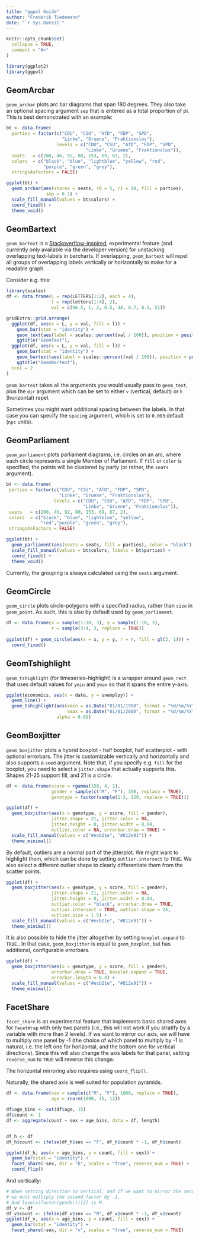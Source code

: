 ```yaml
---
title: "ggpol Guide"
author: "Frederik Tiedemann"
date: "`r Sys.Date()`"
---
```


```r
knitr::opts_chunk$set(
  collapse = TRUE,
  comment = "#>"
)

library(ggplot2)
library(ggpol) 
```

## GeomArcbar

`geom_arcbar` plots arc bar diagrams that span 180 degrees. They also take an optional spacing argument `sep` that is entered as a total proportion of pi. This is best demonstrated with an example:

```r
bt <- data.frame(
  parties = factor(c("CDU", "CSU", "AfD", "FDP", "SPD",
                     "Linke", "Gruene", "Fraktionslos"),
                   levels = c("CDU", "CSU", "AfD", "FDP", "SPD",
                              "Linke", "Gruene", "Fraktionslos")),
  seats   = c(200, 46, 92, 80, 153, 69, 67, 2),
  colors  = c("black", "blue", "lightblue", "yellow", "red",
              "purple", "green", "grey"),
  stringsAsFactors = FALSE)

ggplot(bt) + 
  geom_arcbar(aes(shares = seats, r0 = 5, r1 = 10, fill = parties), 
               sep = 0.1) + 
  scale_fill_manual(values = bt$colors) +
  coord_fixed() +
  theme_void()
```

## GeomBartext

`geom_bartext` is a [Stackoverflow-inspired](https://stackoverflow.com/questions/50059193/jitter-text-labels-with-position-stack), experimental feature (and currently only available via the developer version) for unstacking overlapping text-labels in barcharts. If overlapping, `geom_bartext` will repel all groups of overlapping labels vertically or horizontally to make for a readable graph.

Consider e.g. this:

```r
library(scales)
df <- data.frame(L = rep(LETTERS[1:2], each = 4),
                 l = rep(letters[1:4], 2),
                 val = c(96.5, 1, 2, 0.5, 48, 0.7, 0.3, 51))

gridExtra::grid.arrange(
  ggplot(df, aes(x = L, y = val, fill = l)) +
    geom_bar(stat = "identity") +
    geom_text(aes(label = scales::percent(val / 100)), position = position_stack(vjust = 0.5)) +
    ggtitle("GeomText"),
  ggplot(df, aes(x = L, y = val, fill = l)) +
    geom_bar(stat = "identity") +
    geom_bartext(aes(label = scales::percent(val / 100)), position = position_stack(vjust = 0.5)) +
    ggtitle("GeomBartext"),
  ncol = 2
)
```

`geom_bartext` takes all the arguments you would usually pass to `geom_text`, plus the `dir` argument which can be set to either `v` (vertical, default) or `h` (horizontal) repel. 

Sometimes you might want additional spacing between the labels. In that case you can specify the `spacing` argument, which is set to `0.003` default (`npc` units).

## GeomParliament

`geom_parliament` plots parliament diagrams, i.e. circles on an arc, where each circle represents a single Member of Parliament. If `fill` or `color` is specified, the points will be clustered by party (or rather, the `seats` argument).

```r
bt <- data.frame(
 parties = factor(c("CDU", "CSU", "AfD", "FDP", "SPD", 
                    "Linke", "Gruene", "Fraktionslos"),
                  levels = c("CDU", "CSU", "AfD", "FDP", "SPD", 
                             "Linke", "Gruene", "Fraktionslos")),
 seats   = c(200, 46, 92, 80, 153, 69, 67, 2),
 colors  = c("black", "blue", "lightblue", "yellow", 
             "red","purple", "green", "grey"),
 stringsAsFactors = FALSE)

ggplot(bt) + 
  geom_parliament(aes(seats = seats, fill = parties), color = "black") + 
  scale_fill_manual(values = bt$colors, labels = bt$parties) +
  coord_fixed() + 
  theme_void()
```

Currently, the grouping is always calculated using the `seats` argument.

## GeomCircle

`geom_circle` plots circle-polygons with a specified radius, rather than `size` in `geom_point`. As such, this is also by default used by `geom_parliament`.

```r
df <- data.frame(x = sample(1:10, 3), y = sample(1:10, 3),
                 r = sample(3:4, 3, replace = TRUE))
 
ggplot(df) + geom_circle(aes(x = x, y = y, r = r, fill = gl(3, 1))) +
  coord_fixed()
```

## GeomTshighlight

`geom_tshighlight` (for timeseries-highlight) is a wrapper around `geom_rect` that uses default values for `ymin` and `ymax` so that it spans the entire y-axis.

```r
ggplot(economics, aes(x = date, y = unemploy)) +
  geom_line() +
  geom_tshighlight(aes(xmin = as.Date("01/01/1990", format = "%d/%m/%Y"), 
                       xmax = as.Date("01/01/2000", format = "%d/%m/%Y")),
                   alpha = 0.01)
```

## GeomBoxjitter

`geom_boxjitter` plots a hybrid boxplot - half boxplot, half scatterplot - with optional errorbars. The jitter is customizable vertically and horizontally and also supports a `seed` argument. Note that, if you specify e.g. `fill` for the boxplot, you need to select a `jitter.shape` that actually supports this. Shapes 21-25 support fill, and 21 is a circle. 

```r
df <- data.frame(score = rgamma(150, 4, 1), 
                 gender = sample(c("M", "F"), 150, replace = TRUE), 
                 genotype = factor(sample(1:3, 150, replace = TRUE)))

ggplot(df) + 
  geom_boxjitter(aes(x = genotype, y = score, fill = gender),
                 jitter.shape = 21, jitter.color = NA, 
                 jitter.height = 0, jitter.width = 0.04,
                 outlier.color = NA, errorbar.draw = TRUE) +
  scale_fill_manual(values = c("#ecb21e", "#812e91")) +
  theme_minimal()
```

By default, outliers are a normal part of the jitterplot. We might want to highlight them, which can be done by setting `outlier.intersect` to `TRUE`. We also select a different outlier shape to clearly differentiate them from the scatter points. 

```r
ggplot(df) + 
  geom_boxjitter(aes(x = genotype, y = score, fill = gender),
                 jitter.shape = 21, jitter.color = NA, 
                 jitter.height = 0, jitter.width = 0.04,
                 outlier.color = "black", errorbar.draw = TRUE,
                 outlier.intersect = TRUE, outlier.shape = 24,
                 outlier.size = 1.5) +
  scale_fill_manual(values = c("#ecb21e", "#812e91")) +
  theme_minimal()
```

It is also possible to hide the jitter altogether by setting `boxplot.expand` to `TRUE`.. In that case, `geom_boxjitter` is equal to `geom_boxplot`, but has additional, configurable errorbars.

```r
ggplot(df) + 
  geom_boxjitter(aes(x = genotype, y = score, fill = gender),
                 errorbar.draw = TRUE, boxplot.expand = TRUE,
                 errorbar.length = 0.4) +
  scale_fill_manual(values = c("#ecb21e", "#812e91")) +
  theme_minimal()
```

## FacetShare

`facet_share` is an experimental feature that implements basic shared axes for `FacetWrap` with only two panels (i.e., this will not work if you stratify by a variable with more than 2 levels). If we want to mirror our axis, we will have to multiply one panel by -1 (the choice of which panel to multiply by -1 is natural, i.e. the left one for horizontal, and the bottom one for vertical directions). Since this will also change the axis labels for that panel, setting `reverse_num` to `TRUE` will reverse this change. 

The horizontal mirroring also requires using `coord_flip()`. 

Naturally, the shared axis is well suited for population pyramids.

```r
df <- data.frame(sex = sample(c("M", "F"), 1000, replace = TRUE),
                 age = rnorm(1000, 45, 12))

df$age_bins <- cut(df$age, 15)
df$count <- 1
df <- aggregate(count ~ sex + age_bins, data = df, length)


df_h <- df
df_h$count <- ifelse(df_h$sex == "F", df_h$count * -1, df_h$count)

ggplot(df_h, aes(x = age_bins, y = count, fill = sex)) + 
  geom_bar(stat = "identity") +
  facet_share(~sex, dir = "h", scales = "free", reverse_num = TRUE) + 
  coord_flip()
```

And vertically:

```r
# When setting direction to vertical, and if we want to mirror the second panel,
# we must multiply the second factor by -1.
# And levels(factor(gender))[2] is M. 
df_v <- df
df_v$count <- ifelse(df_v$sex == "M", df_v$count * -1, df_v$count)
ggplot(df_v, aes(x = age_bins, y = count, fill = sex)) + 
  geom_bar(stat = "identity") +
  facet_share(~sex, dir = "v", scales = "free", reverse_num = TRUE)
```
